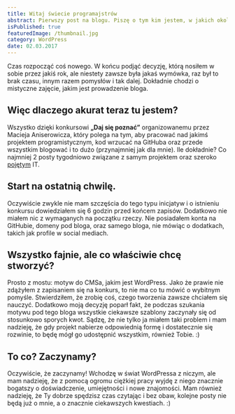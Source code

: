 ```yaml
---
title: Witaj świecie programajstrów
abstract: Pierwszy post na blogu. Piszę o tym kim jestem, w jakich okolicznościach się tu znalazłem i co zamierzam tworzyć w ramach konkursu "Daj się poznać".
isPublished: true
featuredImage: /thumbnail.jpg
category: WordPress
date: 02.03.2017
---
```


Czas rozpocząć coś nowego. W końcu podjąć decyzję, którą nosiłem w sobie przez jakiś rok, ale niestety zawsze była jakaś wymówka, raz był to brak czasu, innym razem pomysłów i tak dalej. Dokładnie chodzi o mistyczne zajęcie, jakim jest prowadzenie bloga.

## Więc dlaczego akurat teraz tu jestem?

Wszystko dzięki konkursowi **„Daj się poznać”** organizowanemu przez Macieja Aniserowicza, który polega na tym, aby pracować nad jakimś projektem programistycznym, kod wrzucać na GitHuba oraz przede wszystkim blogować i to dużo (przynajmniej jak dla mnie). Ile dokładnie? Co najmniej 2 posty tygodniowo związane z samym projektem oraz szeroko [pojętym](https://blog.robertorlinski.pl/wartosci-z-wordpressa-w-plikach-css-i-js/) IT.

## Start na ostatnią chwilę.

Oczywiście zwykle nie mam szczęścia do tego typu inicjatyw i o istnieniu konkursu dowiedziałem się 6 godzin przed końcem zapisów. Dodatkowo nie miałem nic z wymaganych na początku rzeczy. Nie posiadałem konta na GitHubie, domeny pod bloga, oraz samego bloga, nie mówiąc o dodatkach, takich jak profile w social mediach.

## Wszystko fajnie, ale co właściwie chcę stworzyć?

Prosto z mostu: motyw do CMSa, jakim jest WordPress. Jako że prawie nie zdążyłem z zapisaniem się na konkurs, to nie ma co tu mówić o wybitnym pomyśle. Stwierdziłem, że zrobię coś, czego tworzenia zawsze chciałem się nauczyć. Dodatkowo moją decyzję poparł fakt, że podczas szukania motywu pod tego bloga wszystkie ciekawsze szablony zaczynały się od stosunkowo sporych kwot. Sądzę, że nie tylko ja miałem taki problem i mam nadzieję, że gdy projekt nabierze odpowiednią formę i dostatecznie się rozwinie, to będę mógł go udostępnić wszystkim, również Tobie. :)

## To co? Zaczynamy?

Oczywiście, że zaczynamy! Wchodzę w świat WordPressa z niczym, ale mam nadzieję, że z pomocą ogromu ciężkiej pracy wyjdę z niego znacznie bogatszy o doświadczenie, umiejętności i nowe znajomości. Mam również nadzieję, że Ty dobrze spędzisz czas czytając i bez obaw, kolejne posty nie będą już o mnie, a o znacznie ciekawszych kwestiach. :)
